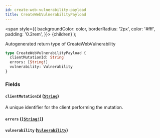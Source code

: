 ```yaml
---
id: create-web-vulnerability-payload
title: CreateWebVulnerabilityPayload
---
```


<span
style={{
      backgroundColor: color,
      borderRadius: '2px',
      color: '#fff',
      padding: '0.2rem',
    }}>
{children}
</span>
);

Autogenerated return type of CreateWebVulnerability

```graphql
type CreateWebVulnerabilityPayload {
  clientMutationId: String
  errors: [String!]
  vulnerability: Vulnerability
}
```

### Fields

#### `clientMutationId` ([`String`](/api/graphql/documentation/scalars/string))

A unique identifier for the client performing the mutation.

#### `errors` ([`[String!]`](/api/graphql/documentation/scalars/string))

#### `vulnerability` ([`Vulnerability`](/api/graphql/documentation/objects/vulnerability))
